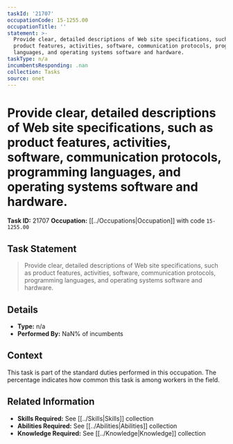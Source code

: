 ```yaml
---
taskId: '21707'
occupationCode: 15-1255.00
occupationTitle: ''
statement: >-
  Provide clear, detailed descriptions of Web site specifications, such as
  product features, activities, software, communication protocols, programming
  languages, and operating systems software and hardware.
taskType: n/a
incumbentsResponding: .nan
collection: Tasks
source: onet
---
```

# Provide clear, detailed descriptions of Web site specifications, such as product features, activities, software, communication protocols, programming languages, and operating systems software and hardware.

**Task ID:** 21707
**Occupation:** [[../Occupations|Occupation]] with code `15-1255.00`

## Task Statement

> Provide clear, detailed descriptions of Web site specifications, such as product features, activities, software, communication protocols, programming languages, and operating systems software and hardware.

## Details

- **Type:** n/a
- **Performed By:** NaN% of incumbents

## Context

This task is part of the standard duties performed in this occupation. The percentage indicates how common this task is among workers in the field.

## Related Information

- **Skills Required:** See [[../Skills|Skills]] collection
- **Abilities Required:** See [[../Abilities|Abilities]] collection
- **Knowledge Required:** See [[../Knowledge|Knowledge]] collection
